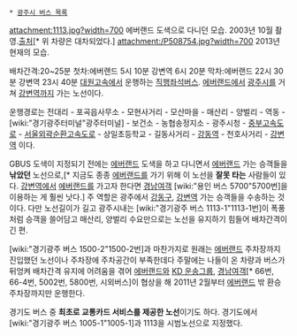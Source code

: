  * [[광주시 버스 목록]]
attachment:1113.jpg?width=700
에버랜드 도색으로 다니던 모습. 2003년 10월 촬영.[http://sorkqkq.com.ne.kr/album 출처][* 위 차량은 대차되었다.]
attachment:/P508754.jpg?width=700
2013년 현재의 모습.

배차간격:20~25분
첫차:에버랜드 5시 10분 강변역 6시 20분
막차:에버랜드 22시 30분 강변역 23시 40분
[[대원고속]]에서 운행하는 [[직행좌석버스]]. [[에버랜드]]에서 [[광주시]]를 거쳐 [[강변역]]까지 가는 노선이다.

운행경로는 전대리 - 포곡읍사무소 - 모현사거리 - 모산마을 - 매산리 - 양벌리 - 역동 - [wiki:"경기광주터미널"광주터미널] - 보건소 - 농협송정지소 - 광주시청 - [[중부고속도로]] - [[서울외곽순환고속도로]] - 상일초등학교 - 길동사거리 - [[강동역(서울)|강동역]] - 천호사거리 - [[강변역]] 이다.

GBUS 도색이 지정되기 전에는 [[에버랜드]] 도색을 하고 다니면서 [[에버랜드]] 가는 승객들을 '''낚았던''' 노선으로,[* 지금도 종종 [[에버랜드]]를 가기 위해 이 노선을 '''잘못 타는''' 사람들이 있다. [[강변역]]에서 [[에버랜드]]를 가고자 한다면 [[경남여객]] [wiki:"용인 버스 5700"5700번]을 이용하는 게 훨씬 낫다.] 주 역할은 광주에서 [[강동구]], [[강변역]] 가는 승객들을 수송하는 것이다. 다만 노선길이가 길고 광주시내는 [wiki:"경기광주 버스 1113-1"1113-1번]이 폭풍처럼 승객을 쓸어담고 매산리, 양벌리 수요만으로는 노선을 유지하기 힘들어 배차간격이 긴 편.

[wiki:"경기광주 버스 1500-2"1500-2번]과 마찬가지로 원래는 [[에버랜드]] 주차장까지 진입했던 노선이나 주차장에 주차공간이 부족한데다 주말에는 나들이 온 차량과 버스가 뒤엉켜 배차간격 유지에 어려움을 겪어 [[에버랜드]]와 [[KD 운송그룹]], [[경남여객]][* 66번, 66-4번, 5002번, 5800번, 시외버스]이 협상을 해 2011년 2월부터 [[에버랜드]] 밖 환승주차장까지만 운행한다.

경기도 버스 중 '''최초로 교통카드 서비스를 제공한 노선'''이기도 하다. 경기도에서 [wiki:"경기광주 버스 1005-1"1005-1]과 1113을 시범노선으로 지정했다.
